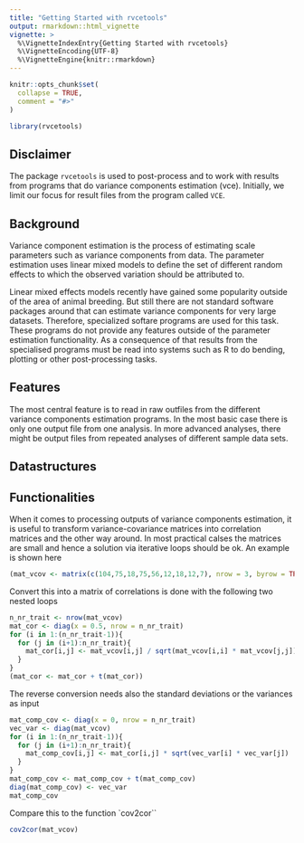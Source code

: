 ```yaml
---
title: "Getting Started with rvcetools"
output: rmarkdown::html_vignette
vignette: >
  %\VignetteIndexEntry{Getting Started with rvcetools}
  %\VignetteEncoding{UTF-8}
  %\VignetteEngine{knitr::rmarkdown}
---
```


```r
knitr::opts_chunk$set(
  collapse = TRUE,
  comment = "#>"
)
```

```r
library(rvcetools)
```


## Disclaimer
The package `rvcetools` is used to post-process and to work with results from programs that do variance components estimation (vce). Initially, we limit our focus for result files from the program called `VCE`. 


## Background
Variance component estimation is the process of estimating scale parameters such as variance components from data. The parameter estimation uses linear mixed models to define the set of different random effects to which the observed variation should be attributed to. 

Linear mixed effects models recently have gained some popularity outside of the area of animal breeding. But still there are not standard software packages around that can estimate variance components for very large datasets. Therefore, specialized softare programs are used for this task. These programs do not provide any features outside of the parameter estimation functionality. As a consequence of that results from the specialised programs must be read into systems such as R to do bending, plotting or other post-processing tasks. 


## Features
The most central feature is to read in raw outfiles from the different variance components estimation programs. In the most basic case there is only one output file from one analysis. In more advanced analyses, there might be output files from repeated analyses of different sample data sets. 


## Datastructures


## Functionalities
When it comes to processing outputs of variance components estimation, it is useful to transform variance-covariance matrices into correlation matrices and the other way around. In most practical calses the matrices are small and hence a solution via iterative loops should be ok. An example is shown here

```r
(mat_vcov <- matrix(c(104,75,18,75,56,12,18,12,7), nrow = 3, byrow = TRUE))
```

Convert this into a matrix of correlations is done with the following two nested loops

```r
n_nr_trait <- nrow(mat_vcov)
mat_cor <- diag(x = 0.5, nrow = n_nr_trait)
for (i in 1:(n_nr_trait-1)){
  for (j in (i+1):n_nr_trait){
    mat_cor[i,j] <- mat_vcov[i,j] / sqrt(mat_vcov[i,i] * mat_vcov[j,j])
  }
}
(mat_cor <- mat_cor + t(mat_cor))
```


The reverse conversion needs also the standard deviations or the variances as input

```r
mat_comp_cov <- diag(x = 0, nrow = n_nr_trait)
vec_var <- diag(mat_vcov)
for (i in 1:(n_nr_trait-1)){
  for (j in (i+1):n_nr_trait){
    mat_comp_cov[i,j] <- mat_cor[i,j] * sqrt(vec_var[i] * vec_var[j])
  }
}
mat_comp_cov <- mat_comp_cov + t(mat_comp_cov)
diag(mat_comp_cov) <- vec_var
mat_comp_cov
```

Compare this to the function `cov2cor``

```r
cov2cor(mat_vcov)
```

